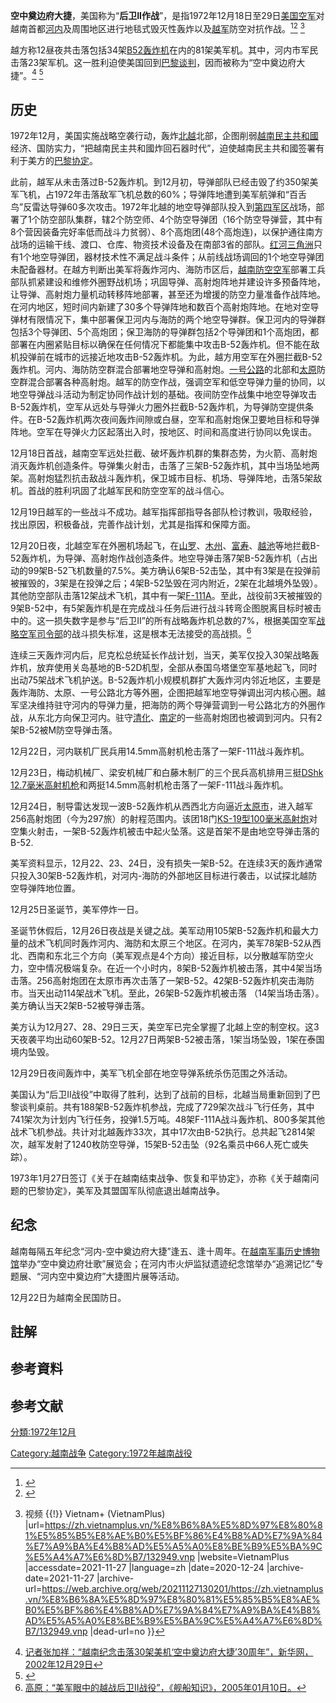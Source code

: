 {{Refimprove|time=2021-03-24T13:48:34+00:00}}

{{Infobox military conflict
| conflict          = Operation Linebacker II<br/>後衛II作戰行動
| partof            = [[越南戰爭|越南戰爭]]
| image             = Nalty1.jpg
| image_size        = 300px
| caption           = [[Boeing_B-52_Stratofortress|Boeing B-52 Stratofortress]] on bomb run
| result            = 北越戰略勝利
| date              = 1972年12月18-29日
| place             = [[北越|北越]]: [[河內|河內]]、[[海防|海防]]、[[Thái_Nguyên|Thái Nguyên]]、[[諒山|諒山]]、[[Bắc_Giang|Bắc Giang]]
| combatant1        = {{flagu|United States|size=20px}}
| combatant2        = {{flagu|North Vietnam|size=20px}}
| commander1        = [[John_Dale_Ryan|John Dale Ryan]]{{citation needed|date=March 2012}}<br>[[John_W._Vogt_Jr.|John W. Vogt Jr.]]{{citation needed|date=March 2012}}<br>[[John_C._Meyer|John C. Meyer]]<ref name="airforcemag.com"/>
| commander2        = Phung The Tai{{citation needed|date=March 2012}}<br>Le Van Tri{{citation needed|date=March 2012}}
| strength1         = 207 B-52s{{citation needed|date=March 2012}}<br>2,000 tactical aircraft{{citation needed|date=March 2012}}
| strength2         = 14 [[SA-2|SA-2]] batteries<ref name = 'Zaloga22'>Zaloga 2007, p. 22</ref><br />(266 [[S-75_Dvina|SA-2]] missiles were fired during the operation<ref name="Zaloga, Steven J 2007">Zaloga, Steven J. Red SAM: The SA-2 Guideline Anti-Aircraft Missile. Osprey Publishing, 2007. {{ISBN|978-1-84603-062-8}}. p. 22</ref>)<br>100+ aircraft<ref name="airforcemag.com">{{cite web|url=http://www.airforcemag.com/MagazineArchive/Pages/1997/November%201997/1197linebacker.aspx|title=Air Force Magazine|work=airforcemag.com|access-date=27 December 2015|archive-date=2019-08-08|archive-url=https://web.archive.org/web/20190808002326/http://www.airforcemag.com/MagazineArchive/Pages/1997/November%201997/1197linebacker.aspx|dead-url=no}}</ref> (including 31 [[MiG-21|MiG-21]]s and 16 [[MiG-17|MiG-17]]s fighters<ref name="Predictability p. 26">Patterns and Predictability: The Soviet Evaluation of Operation Linebacker II, by Dana Drenkowski and Lester W. Grau. p. 26</ref>)<br>AA gun units
| casualties1       = '''US claim:'''<br />12 tactical aircraft shot down<br />16 B-52s shot down<br />4 B-52s suffered heavy damage<br />5 B-52s suffered medium damage<br />
43 killed in action<br />49 taken prisoner<ref>Robt. F. Dorr and Lindsay Peacock. ''Boeing's Cold War Warrior: B-52 Stratofortress''. Published 1995.</ref>
<br>'''PAVN claim:'''<br>81 aircraft shot down<br>(including 34 B-52s and 5 F-111s;<ref name=Pribbenow327>Pribbenow, p. 327.</ref> this includes two B-52s shot down by MiG-21 fighters<ref name="Thompson"/>)
| casualties2       = 1,624 civilians killed<ref>John Morocco, ''Rain of Fire''. Boston: Boston Publishing Company, 1985, p. 150.</ref><br>'''U.S. claim:''' 6 MiG-21s shot down (including 2 MiG-21s shot down by B-52 tail gunners)<ref name="airforcemag.com"/><br>'''PAVN claim:''' 3 MiG-21s shot down<ref>{{cite web|url=http://kienthuc.net.vn/vu-khi/nga-noi-gi-ve-cuoc-dau-mig21-va-f4-o-viet-nam2-287379.html|title=Nga nói gì về cuộc đấu MiG-21 và F-4 ở Việt Nam(2)|date=27 December 2013|work=Kienthuc.net.vn|access-date=27 December 2015|archive-date=2014-10-21|archive-url=https://web.archive.org/web/20141021043858/http://kienthuc.net.vn/vu-khi/nga-noi-gi-ve-cuoc-dau-mig21-va-f4-o-viet-nam2-287379.html|dead-url=no}}</ref>
| campaignbox       = 
}}

'''空中奠边府大捷'''，美国称为“'''后卫II作战'''”，是指1972年12月18日至29日[[美国空军|美国空军]]对越南首都[[河内|河内]]及周围地区进行地毯式毁灭性轰炸以及[[越南人民军|越军]]防空对抗作战。{{noteTag|「中奠边府大捷」是近代越南官方中文版刊物網站宣傳用詞，臺灣慣用用「Operation Linebacker II
後衛II作戰行動」，這條目名稱應該用在越南語版維基百科。爾且模板圖片說明用「Operation Linebacker II
後衛II作戰行動」。}}<ref>{{cite web |title=空中奠边府大捷——越南的高度智慧和本领 |url=https://cn.nhandan.vn/documentation/important-documents/item/415501-& |website=空中奠边府大捷——越南的高度智慧和本领 |accessdate=2021-11-27 |language=zh-cn |archive-date=2021-11-27 |archive-url=https://web.archive.org/web/20211127130150/https://cn.nhandan.vn/documentation/important-documents/item/415501-%26 |dead-url=no }}</ref><ref>{{cite web |title=空中奠边府大捷——越南的高度智慧和本领 |url=https://vovworld.vn/zh-CN/%E6%97%B6%E4%BA%8B%E8%AF%84%E8%AE%BA/%E7%A9%BA%E4%B8%AD%E5%A5%A0%E8%BE%B9%E5%BA%9C%E5%A4%A7%E6%8D%B7%E8%B6%8A%E5%8D%97%E7%9A%84%E9%AB%98%E5%BA%A6%E6%99%BA%E6%85%A7%E5%92%8C%E6%9C%AC%E9%A2%86-127300.vov |website=越南之声广播电台 |accessdate=2021-11-27 |language=en |date=2012-12-29 |archive-date=2021-11-27 |archive-url=https://web.archive.org/web/20211127130152/https://vovworld.vn/zh-CN/%E6%97%B6%E4%BA%8B%E8%AF%84%E8%AE%BA/%E7%A9%BA%E4%B8%AD%E5%A5%A0%E8%BE%B9%E5%BA%9C%E5%A4%A7%E6%8D%B7%E8%B6%8A%E5%8D%97%E7%9A%84%E9%AB%98%E5%BA%A6%E6%99%BA%E6%85%A7%E5%92%8C%E6%9C%AC%E9%A2%86-127300.vov |dead-url=no }}</ref>
<ref>{{cite web |title=越南老兵记忆中的空中奠边府大捷 {{!}} 视频 {{!}} Vietnam+ (VietnamPlus) |url=https://zh.vietnamplus.vn/%E8%B6%8A%E5%8D%97%E8%80%81%E5%85%B5%E8%AE%B0%E5%BF%86%E4%B8%AD%E7%9A%84%E7%A9%BA%E4%B8%AD%E5%A5%A0%E8%BE%B9%E5%BA%9C%E5%A4%A7%E6%8D%B7/132949.vnp |website=VietnamPlus |accessdate=2021-11-27 |language=zh |date=2020-12-24 |archive-date=2021-11-27 |archive-url=https://web.archive.org/web/20211127130201/https://zh.vietnamplus.vn/%E8%B6%8A%E5%8D%97%E8%80%81%E5%85%B5%E8%AE%B0%E5%BF%86%E4%B8%AD%E7%9A%84%E7%A9%BA%E4%B8%AD%E5%A5%A0%E8%BE%B9%E5%BA%9C%E5%A4%A7%E6%8D%B7/132949.vnp |dead-url=no }}</ref>

越方称12昼夜共击落包括34架[[B-52轰炸机|B52轰炸机]]在内的81架美军机。其中，河内市军民击落23架军机。这一胜利迫使美国回到[[巴黎和平谈判|巴黎谈判]]，因而被称为“空中奠边府大捷”。<ref>[http://mil.news.sina.com.cn/2002-12-29/100062.html 记者张加祥：“越南纪念击落30架美机‘空中奠边府大捷’30周年”，新华网，2002年12月29日]</ref> <ref>{{cite web |title=“河内空中奠边府大捷”——全民综合实力与民心阵势的奇迹 - 全民国防杂志 |url=http://tapchiqptd.vn/zh/%E7%90%86%E8%AE%BA%E4%B8%8E%E5%AE%9E%E8%B7%B5/%E6%B2%B3%E5%86%85%E7%A9%BA%E4%B8%AD%E5%A5%A0%E8%BE%B9%E5%BA%9C%E5%A4%A7%E6%8D%B7%E2%80%94%E2%80%94%E5%85%A8%E6%B0%91%E7%BB%BC%E5%90%88%E5%AE%9E%E5%8A%9B%E4%B8%8E%E6%B0%91%E5%BF%83%E9%98%B5%E5%8A%BF%E7%9A%84%E5%A5%87%E8%BF%B9/11031.html |website=tapchiqptd.vn |accessdate=2021-11-27 |archive-date=2021-11-27 |archive-url=https://web.archive.org/web/20211127130202/http://tapchiqptd.vn/zh/%E7%90%86%E8%AE%BA%E4%B8%8E%E5%AE%9E%E8%B7%B5/%E6%B2%B3%E5%86%85%E7%A9%BA%E4%B8%AD%E5%A5%A0%E8%BE%B9%E5%BA%9C%E5%A4%A7%E6%8D%B7%E2%80%94%E2%80%94%E5%85%A8%E6%B0%91%E7%BB%BC%E5%90%88%E5%AE%9E%E5%8A%9B%E4%B8%8E%E6%B0%91%E5%BF%83%E9%98%B5%E5%8A%BF%E7%9A%84%E5%A5%87%E8%BF%B9/11031.html |dead-url=no }}</ref>

==历史==
1972年12月，美国实施战略空袭行动，轰炸[[北越|北越]]北部，企图削弱[[越南民主共和國|越南民主共和國]]经济、国防实力，“把越南民主共和國炸回石器时代”，迫使越南民主共和國签署有利于美方的[[巴黎和平協約|巴黎协定]]。
         
此前，越军从未击落过B-52轰炸机。到12月初，导弹部队已经击毁了约350架美军飞机，占1972年击落敌军飞机总数的60%；导弹阵地遭到美军航弹和“百舌鸟”反雷达导弹60多次攻击。1972年北越的地空导弹部队投入到[[越南人民军陆军|第四军区]]战场，部署了1个防空部队集群，辖2个防空师、4个防空导弹团（16个防空导弹营，其中有8个营因装备完好率低而战斗力贫弱）、8个高炮团(48个高炮连)，以保护通往南方战场的运输干线、渡口、仓库、物资技术设备及在南部3省的部队。[[红河三角洲|红河三角洲]]只有1个地空导弹团，器材技术性不满足战斗条件；从前线战场调回的1个地空导弹团未配备器材。在越方判断出美军将轰炸河内、海防市区后，[[越南人民軍防空空軍|越南防空空军]]部署工兵部队抓紧建设和维修外圈野战机场；巩固导弹、高射炮阵地并建设许多预备阵地，让导弹、高射炮力量机动转移阵地部署，甚至还为增援的防空力量准备作战阵地。在河内地区，短时间内新建了30多个导弹阵地和数百个高射炮阵地。在地对空导弹材有限情况下，集中部署保卫河内与海防的两个地空导弹群。保卫河内的导弹群包括3个导弹团、5个高炮团；保卫海防的导弹群包括2个导弹团和1个高炮团，都部署在内圈紧贴目标以确保在任何情况下都能集中攻击B-52轰炸机。但不能在敌机投弹前在城市的远接近地攻击B-52轰炸机。为此，越方用空军在外圈拦截B-52轰炸机。河内、海防防空群混合部署地空导弹和高射炮。[[越南1A公路|一号公路]]的北部和[[太原市_(越南)|太原]]防空群混合部署各种高射炮。越军的防空作战，强调空军和低空导弹力量的协同，以地空导弹战斗活动为制定协同作战计划的基础。夜间防空作战集中地空导弹攻击B-52轰炸机，空军从远处与导弹火力圈外拦截B-52轰炸机，为导弹防空提供条件。在B-52轰炸机两次夜间轰炸间隙或白昼，空军和高射炮保卫要地目标和导弹阵地。空军在导弹火力区起落出入时，按地区、时间和高度进行协同以免误击。

12月18日首战，越南空军远处拦截、破坏轰炸机群的集群态势，为火箭、高射炮消灭轰炸机创造条件。导弹集火射击，击落了三架B-52轰炸机，其中当场坠地两架。高射炮猛烈抗击敌战斗轰炸机，保卫城市目标、机场、导弹阵地，击落5架敌机。首战的胜利巩固了北越军民和防空空军的战斗信心。

12月19日越军的一些战斗不成功。越军指挥部指导各部队检讨教训，吸取经验，找出原因，积极备战，完善作战计划，尤其是指挥和保障方面。

12月20日夜，北越空军在外圈机场起飞，在[[山罗市|山罗]]、[[木州县|木州]]、[[富寿市社|富寿]]、[[越池市|越池]]等地拦截B-52轰炸机，为导弹、高射炮作战创造条件。地空导弹击落7架B-52轰炸机（占出动的99架B-52飞机数量的7.5%。美方确认6架B-52击坠，其中有3架是在投弹前被摧毁的，3架是在投弹之后；4架B-52坠毁在河内附近，2架在北越境外坠毁）。其他防空部队击落12架战术飞机，其中有一架[[F-111戰鬥轟炸機|F-111A]]。至此，战役前3天被摧毁的9架B-52中，有5架轰炸机是在完成战斗任务后进行战斗转弯企图脱离目标时被击中的。这一损失数字是参与“后卫II”的所有战略轰炸机总数的7%，根据美国空军[[战略空军司令部|战略空军司令部]]的战斗损失标准，这是根本无法接受的高战损。<ref>[http://mil.news.sina.com.cn/2005-01-10/1334257512.html 高原：“美军眼中的越战后卫II战役”，《舰船知识》，2005年01月10日。]</ref>

连续三天轰炸河内后，尼克松总统延长作战计划，当天，美军仅投入30架战略轰炸机，放弃使用关岛基地的B-52D机型，全部从泰国乌塔堡空军基地起飞，同时出动75架战术飞机护送。B-52轰炸机小规模机群扩大轰炸河内邻近地区，主要是轰炸海防、太原、一号公路北方等外圈，企图把越军地空导弹调出河内核心圈。越军坚决维持驻守河内的导弹力量，把海防的两个导弹营调到一号公路北方的外圈作战，从东北方向保卫河内。驻守[[清化市|清化]]、[[南定市|南定]]的一些高射炮团也被调到河内。只有2架B-52被M防空导弹击落。 

12月22日，河内联机厂民兵用14.5mm高射机枪击落了一架F-111战斗轰炸机。

12月23日，梅动机械厂、梁安机械厂和白藤木制厂的三个民兵高机排用三挺[[DShK重機槍|DShk 12.7毫米高射机枪]]和两挺14.5mm高射机枪击落了一架F-111战斗轰炸机。

12月24日，制导雷达发现一波B-52轰炸机从西西北方向逼近[[太原市_(越南)|太原市]]，进入越军256高射炮团（今为297旅）的射程范围内。该团18门[[KS-19式100毫米高射炮|KS-19型100毫米高射炮]]对空集火射击，一架B-52轰炸机被击中起火坠落。这是首架不是由地空导弹击落的B-52.

美军资料显示，12月22、23、24日，没有损失一架B-52。在连续3天的轰炸通常只投入30架B-52轰炸机，对河内-海防的外部地区目标进行袭击，以试探北越防空导弹阵地位置。

12月25日圣诞节，美军停炸一日。

圣诞节休假后，12月26日夜战是关键之战。美军动用105架B-52轰炸机和最大力量的战术飞机同时轰炸河内、海防和太原三个地区。在河内，美军78架B-52从西北、西南和东北三个方向（美军观点是4个方向）接近目标，以分散越军防空火力，空中情况极端复杂。在近一个小时内，8架B-52轰炸机被击落，其中4架当场击落。256高射炮团在太原市再次击落了一架B-52。42架B-52轰炸机突击海防市。当天出动114架战术飞机。至此，26架B-52轰炸机被击落 （14架当场击落）。美方确认当天2架B-52被导弹击落。

美方认为12月27、28、29日三天，美空军已完全掌握了北越上空的制空权。这3天夜袭平均出动60架B-52。12月27日两架B-52被击落，1架当场坠毁，1架在泰国境内坠毁。

12月29日夜间轰炸中，美军飞机全部在地空导弹系统杀伤范围之外活动。

美国认为“后卫II战役”中取得了胜利，达到了战前的目标，北越当局重新回到了巴黎谈判桌前。共有188架B-52轰炸机参战，完成了729架次战斗飞行任务，其中741架次为计划内飞行任务，投弹1.5万吨。48架F-111A战斗轰炸机、800多架其他战术飞机参战。共计对北越轰炸33次，其中17次由B-52执行。总共起飞2814架次，越军发射了1240枚防空导弹，15架B-52击坠（92名乘员中66人死亡或失踪）。 

1973年1月27日签订《关于在越南结束战争、恢复和平协定》，亦称《关于越南问题的巴黎协定》，美军及其盟国军队彻底退出越南战争。

==纪念==
越南每隔五年纪念“河内-空中奠边府大捷”逢五、逢十周年。在[[越南军事历史博物馆|越南军事历史博物馆]]举办“空中奠边府壮歌”展览会；在河内市火炉监狱遗迹纪念馆举办“追溯记忆”专题展、“河内空中奠边府”大捷图片展等活动。

12月22日为越南全民国防日。

{{Campaignbox 越南戰爭}}
==註解==
{{notefoot}}
==参考資料==
{{reflist}}
==参考文献==
<references/>
[[Category:越南战争|Category:越南战争]]
[[Category:1972年越南战役|Category:1972年越南战役]]
[[分類:1972年12月|分類:1972年12月]]